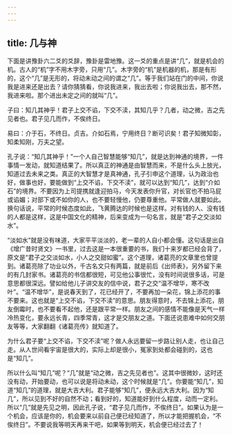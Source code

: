 ```yaml
---
---
---
```

title: 几与神
---




下面是讲豫卦六二爻的爻辞，豫卦是雷地豫。这一爻的重点是讲“几”，就是机会的机。古人的“机”字不用木字旁，只用“几”。木字旁的“机”是机器的机，那是有形的，这个“几”是无形的，将动未动之间的谓之“几”。等于我们站在门的中间，你说我是进来还是出去？请你猜猜看，你说我进来，我出去啦；你说我出去，那不然，我进来啦。那个进出未定之间的就叫“几”。

子曰：知几其神乎！君子上交不谄，下交不渎，其知几乎？几者，动之微，吉之先见者也。君子见几而作，不俟终日。

易曰：介于石，不终日。贞吉。介如石焉，宁用终日？断可识矣！君子知微知彰，知柔知刚，万夫之望。

孔子说：“知几其神乎！”一个人自己智慧能够“知几”，就是达到神通的境界，一件事情一发动，就知道结果了。所以真正的神通是由智慧而来，不是什么头上放光，知道过去未来之类。真正的大智慧才是真神通，孔子引申这个道理，认为政治也好，做事也好，要能做到“上交不谄，下交不渎”，就可以达到“知几”，达到“介如石”的境界。不要因为上司提携就逢迎拍马，今天发表你升官，对长官也不拍马屁或谄媚；对部下或不如你的人，也不要轻慢他，仍要尊重他。平常做人就要如此。换句话说，平常的时候态度如此，飞黄腾达的时候也是这样。对有钱的人、没有钱的人都是这样，这是中国文化的精神，后来变成为一句名言，就是“君子之交淡如水”。

“淡如水”就是没有味道，大家平平淡淡的，老一辈的人自小都会懂。这句话是出自《增广昔时贤文》一书里，过去这是一本很重要的书，我们十来岁都已经会背了，原文是“君子之交淡如水，小人之交甜如蜜”。这个道理，诸葛亮的文章里也曾提到。诸葛亮除了功业以外，千古名文只有两篇，就是前后《出师表》，另外留下来的有几封家书。诸葛亮的书信都很短，可见他公事很忙，没有时间说很多话，可是意思都很深远。譬如给他儿子讲交友的信中说，君子之交“温不增华，寒不改叶”。“温不增华”，是说春天到了，花已经开了，不要再加一朵花，锦上添花的事不要来。这也就是“上交不谄，下交不渎”的意思。朋友得意时，不去锦上添花，朋友倒霉时，也不要看不起他，还是跟平常一样。朋友之间的感情不能像是天气一样冷热变化，要永远长青，四季常青，这才是交朋友之道。下面还说患难中如何交朋友等等，大家翻翻《诸葛亮传》就知道了。

为什么君子要“上交不谄，下交不渎”呢？做人永远要留一步路让别人走，也让自己走。从人世间看宇宙是很大的，实际上却是很小，冤家到处都会碰到的，这也是“知几”。

所以什么叫“知几”呢？“几”就是“动之微，吉之先见者也”。这其中很微妙，这时还没有动，开始要动，也可以说是将动未动，这个时候就是“几”。你要能“知几”，知道“知几”的道理，就是大吉大利。君子能够“知几”，便永远大吉大利。因为“知几”，所以见到不好的自然不动；看到好的，知道能好到什么程度，动而一定利。所以“几”就是先见之明，因此孔子说，“君子见几而作，不俟终日”。如果认为是一个机会，应该是你的，机会要来以前自己便已经知道了，所以才能把握机会，“不俟终日”。不要说我等明天再来干吧，如果等到明天，机会便已经过去了！